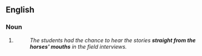 ==English==

===Noun===
{{head|en|noun form|head=[[horses]][[-'|']] [[mouths]]}}

# {{plural of|en|horse's mouth}}
#: ''The students had the chance to hear the stories '''straight from the horses' mouths''' in the field interviews.''